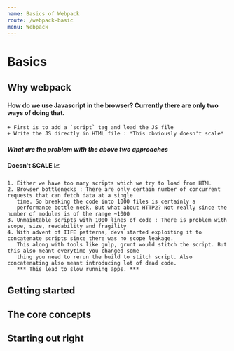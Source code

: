 ```yaml
---
name: Basics of Webpack
route: /webpack-basic
menu: Webpack
---
```


# Basics

## Why webpack

#### How do we use Javascript in the browser? Currently there are only two ways of doing that.
    + First is to add a `script` tag and load the JS file
    + Write the JS directly in HTML file : *This obviously doesn't scale*

#### *What are the problem with the above two approaches*
#### **Doesn't SCALE 📈**
    1. Either we have too many scripts which we try to load from HTML
    2. Browser bottlenecks : There are only certain number of concurrent requests that can fetch data at a single
       time. So breaking the code into 1000 files is certainly a
       performance bottle neck. But what about HTTP2? Not really since the number of modules is of the range ~1000
    3. Unmaintable scripts with 1000 lines of code : There is problem with scope, size, readability and fragility
    4. With advent of IIFE patterns, devs started exploiting it to concatenate scripts since there was no scope leakage.
       This along with tools like gulp, grunt would stitch the script. But this also meant everytime you changed some
       thing you need to rerun the build to stitch script. Also concatenating also meant introducing lot of dead code.
       *** This lead to slow running apps. ***

## Getting started

## The core concepts

## Starting out right